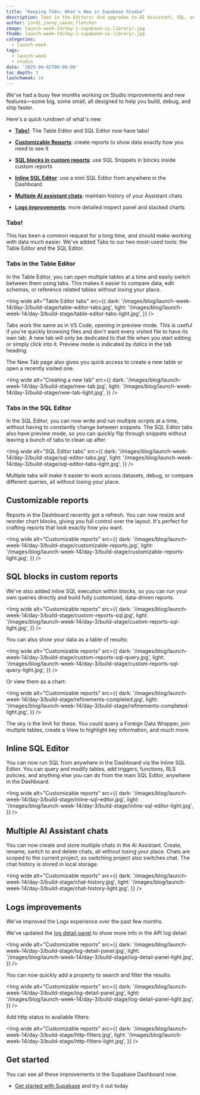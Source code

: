 ```yaml
---
title: "Keeping Tabs: What's New in Supabase Studio"
description: Tabs in the Editors! And upgrades to AI Assistant, SQL, and Logs
author: jordi,jonny,saxon_fletcher
image: launch-week-14/day-1-supabase-ui-library/.jpg
thumb: launch-week-14/day-1-supabase-ui-library/.jpg
categories:
  - launch-week
tags:
  - launch-week
  - studio
date: '2025-04-02T00:00:00'
toc_depth: 3
launchweek: 14
---
```


We've had a busy few months working on Studio improvements and new features—some big, some small, all designed to help you build, debug, and ship faster.

Here's a quick rundown of what's new:

- [**Tabs!**](#tabs): The Table Editor and SQL Editor now have tabs!

- [**Customizable Reports**](#customizable-reports): create reports to show
  data exactly how you need to see it

- [**SQL blocks in custom reports**](#sql-blocks-in-custom-reports): use SQL Snippets in blocks inside custom reports

- [**Inline SQL Editor**](#inline-sql-editor): use a mini SQL Editor from anywhere in the Dashboard

- [**Multiple AI assistant chats**](#multiple-ai-assistant-chats): maintain history of your Assistant chats

- [**Logs improvements**](#logs-improvements): more detailed inspect panel and stacked charts

### Tabs!

This has been a common request for a long time, and should make working with data much easier. We've added Tabs to our two most-used tools: the Table Editor and the SQL Editor.

### Tabs in the Table Editor

In the Table Editor, you can open multiple tables at a time and easily switch between them using tabs. This makes it easier to compare data, edit schemas, or reference related tables without losing your place.

<Img
  wide
  alt="Table Editor tabs"
  src={{
    dark: '/images/blog/launch-week-14/day-3/build-stage/table-editor-tabs.jpg',
    light: '/images/blog/launch-week-14/day-3/build-stage/table-editor-tabs-light.jpg',
  }}
/>

Tabs work the same as in VS Code, opening in preview mode. This is useful if you're quickly browsing files and don't want every visited file to have its own tab. A new tab will only be dedicated to that file when you start editing or simply click into it. Preview mode is indicated by _italics_ in the tab heading.

The New Tab page also gives you quick access to create a new table or open a recently visited one.

<Img
  wide
  alt="Creating a new tab"
  src={{
    dark: '/images/blog/launch-week-14/day-3/build-stage/new-tab.jpg',
    light: '/images/blog/launch-week-14/day-3/build-stage/new-tab-light.jpg',
  }}
/>

### Tabs in the SQL Editor

In the SQL Editor, you can now write and run multiple scripts at a time, without having to constantly change between snippets. The SQL Editor tabs also have preview mode, so you can quickly flip through snippets without leaving a bunch of tabs to clean up after.

<Img
  wide
  alt="SQL Editor tabs"
  src={{
    dark: '/images/blog/launch-week-14/day-3/build-stage/sql-editor-tabs.jpg',
    light: '/images/blog/launch-week-14/day-3/build-stage/sql-editor-tabs-light.jpg',
  }}
/>

Multiple tabs will make it easier to work across datasets, debug, or compare different queries, all without losing your place.

## Customizable reports

Reports in the Dashboard recently got a refresh. You can now resize and reorder chart blocks, giving you full control over the layout. It's perfect for crafting reports that look exactly how you want.

<Img
  wide
  alt="Customizable reports"
  src={{
    dark: '/images/blog/launch-week-14/day-3/build-stage/customizable-reports.jpg',
    light: '/images/blog/launch-week-14/day-3/build-stage/customizable-reports-light.jpg',
  }}
/>

## SQL blocks in custom reports

We've also added inline SQL execution within blocks, so you can run your own queries directly and build fully customized, data-driven reports.

<Img
  wide
  alt="Customizable reports"
  src={{
    dark: '/images/blog/launch-week-14/day-3/build-stage/custom-reports-sql.jpg',
    light: '/images/blog/launch-week-14/day-3/build-stage/custom-reports-sql-light.jpg',
  }}
/>

You can also show your data as a table of results:

<Img
  wide
  alt="Customizable reports"
  src={{
    dark: '/images/blog/launch-week-14/day-3/build-stage/custom-reports-sql-query.jpg',
    light: '/images/blog/launch-week-14/day-3/build-stage/custom-reports-sql-query-light.jpg',
  }}
/>

Or view them as a chart:

<Img
  wide
  alt="Customizable reports"
  src={{
    dark: '/images/blog/launch-week-14/day-3/build-stage/refinements-completed.jpg',
    light: '/images/blog/launch-week-14/day-3/build-stage/refinements-completed-light.jpg',
  }}
/>

The sky is the limit for these. You could query a Foreign Data Wrapper, join multiple tables, create a View to highlight key information, and much more.

## Inline SQL Editor

You can now run SQL from anywhere in the Dashboard via the Inline SQL Editor. You can query and modify tables, add triggers, functions, RLS policies, and anything else you can do from the main SQL Editor, anywhere in the Dashboard.

<Img
  wide
  alt="Customizable reports"
  src={{
    dark: '/images/blog/launch-week-14/day-3/build-stage/inline-sql-editor.jpg',
    light: '/images/blog/launch-week-14/day-3/build-stage/inline-sql-editor-light.jpg',
  }}
/>

## Multiple AI Assistant chats

You can now create and store multiple chats in the AI Assistant. Create, rename, switch to and delete chats, all without losing your place. Chats are scoped to the current project, so switching project also switches chat. The chat history is stored in local storage.

<Img
  wide
  alt="Customizable reports"
  src={{
    dark: '/images/blog/launch-week-14/day-3/build-stage/chat-history.jpg',
    light: '/images/blog/launch-week-14/day-3/build-stage/chat-history-light.jpg',
  }}
/>

## Logs improvements

We've improved the Logs experience over the past few months.

We've updated the [log detail panel](https://github.com/supabase/supabase/pull/33536) to show more info in the API log detail:

<Img
  wide
  alt="Customizable reports"
  src={{
    dark: '/images/blog/launch-week-14/day-3/build-stage/log-detail-panel.jpg',
    light: '/images/blog/launch-week-14/day-3/build-stage/log-detail-panel-light.jpg',
  }}
/>

You can now quickly add a property to search and filter the results:

<Img
  wide
  alt="Customizable reports"
  src={{
    dark: '/images/blog/launch-week-14/day-3/build-stage/log-detail-panel.jpg',
    light: '/images/blog/launch-week-14/day-3/build-stage/log-detail-panel-light.jpg',
  }}
/>

Add http status to available filters:

<Img
  wide
  alt="Customizable reports"
  src={{
    dark: '/images/blog/launch-week-14/day-3/build-stage/http-filters.jpg',
    light: '/images/blog/launch-week-14/day-3/build-stage/http-filters-light.jpg',
  }}
/>

## Get started

You can see all these improvements in the Supabase Dashboard now.

- [Get started with Supabase](https://supabase.com/dashboard/sign-in?returnTo=%2Fprojects) and try it out today
